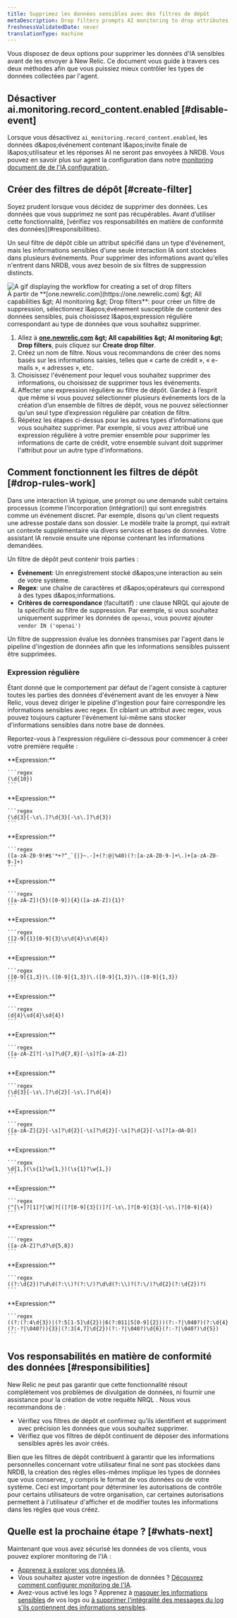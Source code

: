 ```yaml
---
title: Supprimez les données sensibles avec des filtres de dépôt
metaDescription: Drop filters prompts AI monitoring to drop attributes containing sensitive data.
freshnessValidatedDate: never
translationType: machine
---
```


Vous disposez de deux options pour supprimer les données d&apos;IA sensibles avant de les envoyer à New Relic. Ce document vous guide à travers ces deux méthodes afin que vous puissiez mieux contrôler les types de données collectées par l&apos;agent.

## Désactiver ai.monitoring.record\_content.enabled [#disable-event]

Lorsque vous désactivez `ai_monitoring.record_content.enabled`, les données d&amp;apos;événement contenant l&amp;apos;invite finale de l&amp;apos;utilisateur et les réponses AI ne seront pas envoyées à NRDB. Vous pouvez en savoir plus sur agent la configuration dans notre [monitoring document de de l&apos;IA configuration ](/docs/ai-monitoring/customize-agent-ai-monitoring).

## Créer des filtres de dépôt [#create-filter]

<Callout variant="caution">
  Soyez prudent lorsque vous décidez de supprimer des données. Les données que vous supprimez ne sont pas récupérables. Avant d’utiliser cette fonctionnalité, [vérifiez vos responsabilités en matière de conformité des données](#responsibilities).
</Callout>

Un seul filtre de dépôt cible un attribut spécifié dans un type d&apos;événement, mais les informations sensibles d&apos;une seule interaction IA sont stockées dans plusieurs événements. Pour supprimer des informations avant qu&apos;elles n&apos;entrent dans NRDB, vous avez besoin de six filtres de suppression distincts.

<img title="Create a set of drop filters by adding events you want to drop data from" alt="A gif displaying the workflow for creating a set of drop filters" src="/images/ai_screenshot-crop_drop-filter-modal.gif" />

<figcaption>
  À partir de <DNT>**[one.newrelic.com](https://one.newrelic.com) &amp;gt; All capabilities &amp;gt; AI monitoring &amp;gt; Drop filters**</DNT>: pour créer un filtre de suppression, sélectionnez l&amp;apos;événement susceptible de contenir des données sensibles, puis choisissez l&amp;apos;expression régulière correspondant au type de données que vous souhaitez supprimer.
</figcaption>

1. Allez à <DNT>**[one.newrelic.com](https://one.newrelic.com) &amp;gt; All capabilities &amp;gt; AI monitoring &amp;gt; Drop filters**</DNT>, puis cliquez sur <DNT>**Create drop filter**</DNT>.
2. Créez un nom de filtre. Nous vous recommandons de créer des noms basés sur les informations saisies, telles que « carte de crédit », « e-mails », « adresses », etc.
3. Choisissez l&apos;événement pour lequel vous souhaitez supprimer des informations, ou choisissez de supprimer tous les événements.
4. Affecter une expression régulière au filtre de dépôt. Gardez à l’esprit que même si vous pouvez sélectionner plusieurs événements lors de la création d’un ensemble de filtres de dépôt, vous ne pouvez sélectionner qu’un seul type d’expression régulière par création de filtre.
5. Répétez les étapes ci-dessus pour les autres types d’informations que vous souhaitez supprimer. Par exemple, si vous avez attribué une expression régulière à votre premier ensemble pour supprimer les informations de carte de crédit, votre ensemble suivant doit supprimer l&apos;attribut pour un autre type d&apos;informations.

## Comment fonctionnent les filtres de dépôt [#drop-rules-work]

Dans une interaction IA typique, une prompt ou une demande subit certains processus (comme l&apos;incorporation (intégration)) qui sont enregistrés comme un événement discret. Par exemple, disons qu&apos;un client requests une adresse postale dans son dossier. Le modèle traite la prompt, qui extrait un contexte supplémentaire via divers services et bases de données. Votre assistant IA renvoie ensuite une réponse contenant les informations demandées.

Un filtre de dépôt peut contenir trois parties :

* **Événement**: Un enregistrement stocké d&amp;apos;une interaction au sein de votre système.
* **Regex**: une chaîne de caractères et d&amp;apos;opérateurs qui correspond à des types d&amp;apos;informations.
* **Critères de correspondance** (facultatif) : une clause NRQL qui ajoute de la spécificité au filtre de suppression. Par exemple, si vous souhaitez uniquement supprimer les données de `openai`, vous pouvez ajouter `vendor IN ('openai')`

Un filtre de suppression évalue les données transmises par l&apos;agent dans le pipeline d&apos;ingestion de données afin que les informations sensibles puissent être supprimées.

### Expression régulière

Étant donné que le comportement par défaut de l&apos;agent consiste à capturer toutes les parties des données d&apos;événement avant de les envoyer à New Relic, vous devez diriger le pipeline d&apos;ingestion pour faire correspondre les informations sensibles avec regex. En ciblant un attribut avec regex, vous pouvez toujours capturer l&apos;événement lui-même sans stocker d&apos;informations sensibles dans notre base de données.

Reportez-vous à l&apos;expression régulière ci-dessous pour commencer à créer votre première requête :

<CollapserGroup>
  <Collapser id="cahcn" title="Numéro de carte santé du Canada">
    **Expression:**

    ```regex
    (\d{10})
    ```
  </Collapser>

  <Collapser id="caphin" title="Numéro d'assurance maladie/numéro d'assurance sociale personnel du Canada (PHIN/NAS)">
    **Expression:**

    ```regex
    (\d{3}[-\s\.]?\d{3}[-\s\.]?\d{3})
    ```
  </Collapser>

  <Collapser id="email" title="Adresse email">
    **Expression:**

    ```regex
    ([a-zA-Z0-9!#$'*+?^_`{|}~.-]+(?:@|%40)(?:[a-zA-Z0-9-]+\.)+[a-zA-Z0-9-]+)
    ```
  </Collapser>

  <Collapser id="indiapanid" title="ID PAN de l'Inde">
    **Expression:**

    ```regex
    ([a-zA-Z]){5}([0-9]){4}([a-zA-Z]){1}?
    ```
  </Collapser>

  <Collapser id="indiaaadhaar" title="ID AADHAAR de l'Inde">
    **Expression:**

    ```regex
    ([2-9]{1}[0-9]{3}\s\d{4}\s\d{4})
    ```
  </Collapser>

  <Collapser id="ipv4" title="Adresse IP (ipv4)">
    **Expression:**

    ```regex
    ([0-9]{1,3})\.([0-9]{1,3})\.([0-9]{1,3})\.([0-9]{1,3})
    ```
  </Collapser>

  <Collapser id="japanid" title="Numéro d'identité nationale du Japon (Mon numéro)">
    **Expression:**

    ```regex
    (d{4}\sd{4}\sd{4})
    ```
  </Collapser>

  <Collapser id="spainnid" title="Carte d'identité nationale espagnole (NIE/DNI/NIF)">
    **Expression:**

    ```regex
    ([a-zA-Z]?[-\s]?\d{7,8}[-\s]?[a-zA-Z])
    ```
  </Collapser>

  <Collapser id="ssn" title="Numéro de sécurité sociale aux États-Unis">
    **Expression:**

    ```regex
    (\d{3}[-\s\.]?\d{2}[-\s\.]?\d{4})
    ```
  </Collapser>

  <Collapser id="uknino" title="Numéro d'assurance nationale du Royaume-Uni (NINO)">
    **Expression:**

    ```regex
    ([a-zA-Z]{2}[-\s]?\d{2}[-\s]?\d{2}[-\s]?\d{2}[-\s]?[a-dA-D])
    ```
  </Collapser>

  <Collapser id="usstreetaddress" title="Adresse postale aux États-Unis">
    **Expression:**

    ```regex
    \d{1,}(\s{1}\w{1,})(\s{1}?\w{1,})
    ```
  </Collapser>

  <Collapser id="usphone" title="Numéro de téléphone américain">
    **Expression:**

    ```regex
    (^[\+]?[1]?[\W]?[(]?[0-9]{3}[)]?[-\s\.]?[0-9]{3}[-\s\.]?[0-9]{4})
    ```
  </Collapser>

  <Collapser id="uspassport" title="Numéro de passeport américain">
    **Expression:**

    ```regex
    ([a-zA-Z]?\d?\d{5,8})
    ```
  </Collapser>

  <Collapser id="dob" title="Date de naissance aux États-Unis">
    **Expression:**

    ```regex
    ((?:\d{2})?\d\d(?:\\)?(?:\/)?\d\d(?:\\)?(?:\/)?\d{2}(?:\d{2})?)
    ```
  </Collapser>

  <Collapser id="ccn" title="Numéro de Carte de Crédit">
    **Expression:**

    ```regex
    ((?:(?:4\d{3})|(?:5[1-5]\d{2})|6(?:011|5[0-9]{2}))(?:-?|\040?)(?:\d{4}(?:-?|\040?)){3}|(?:3[4,7]\d{2})(?:-?|\040?)\d{6}(?:-?|\040?)\d{5})
    ```
  </Collapser>
</CollapserGroup>

## Vos responsabilités en matière de conformité des données [#responsibilities]

New Relic ne peut pas garantir que cette fonctionnalité résout complètement vos problèmes de divulgation de données, ni fournir une assistance pour la création de votre requête NRQL . Nous vous recommandons de :

* Vérifiez vos filtres de dépôt et confirmez qu’ils identifient et suppriment avec précision les données que vous souhaitez supprimer.
* Vérifiez que vos filtres de dépôt continuent de déposer des informations sensibles après les avoir créés.

Bien que les filtres de dépôt contribuent à garantir que les informations personnelles concernant votre utilisateur final ne sont pas stockées dans NRDB, la création des règles elles-mêmes implique les types de données que vous conservez, y compris le format de vos données ou de votre système. Ceci est important pour déterminer les autorisations de contrôle pour certains utilisateurs de votre organisation, car certaines autorisations permettent à l&apos;utilisateur d&apos;afficher et de modifier toutes les informations dans les règles que vous créez.

## Quelle est la prochaine étape ? [#whats-next]

Maintenant que vous avez sécurisé les données de vos clients, vous pouvez explorer monitoring de l&apos;IA :

* [Apprenez à explorer vos données IA](/docs/ai-monitoring/view-ai-data).
* Vous souhaitez ajuster votre ingestion de données ? [Découvrez comment configurer monitoring de l&apos;IA](/docs/ai-monitoring/customize-agent-ai-monitoring).
* Avez-vous activé les logs ? Apprenez à [masquer les informations sensibles](/docs/logs/ui-data/obfuscation-ui) de vos logs ou [à supprimer l&apos;intégralité des messages du log s&apos;ils contiennent des informations sensibles](/docs/logs/ui-data/drop-data-drop-filter-rules).